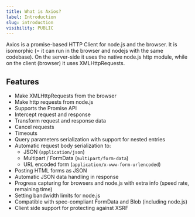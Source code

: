 ```yaml
---
title: What is Axios?
label: Introduction
slug: introduction
visibility: PUBLIC
---
```

Axios is a promise-based HTTP Client for node.js and the browser. It is isomorphic (= it can run in the browser and nodejs with the same codebase). On the server-side it uses the native node.js http module, while on the client (browser) it uses XMLHttpRequests.

## Features
- Make XMLHttpRequests from the browser
- Make http requests from node.js
- Supports the Promise API
- Intercept request and response
- Transform request and response data
- Cancel requests
- Timeouts
- Query parameters serialization with support for nested entries
- Automatic request body serialization to:
  - JSON (`application/json`)
  - Multipart / FormData (`multipart/form-data`)
  - URL encoded form (`application/x-www-form-urlencoded`)
- Posting HTML forms as JSON
- Automatic JSON data handling in response
- Progress capturing for browsers and node.js with extra info (speed rate, remaining time)
- Setting bandwidth limits for node.js
- Compatible with spec-compliant FormData and Blob (including node.js)
- Client side support for protecting against XSRF